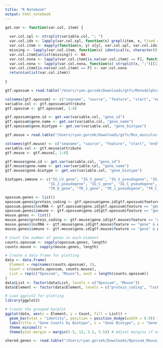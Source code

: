 ```yaml
---
title: "R Notebook"
output: html_notebook
---
```


```r

get.var <- function(var.col, item) {
  
  var.col.spl <- strsplit(variable.col, "; ")
  var.col.idx <- lapply(var.col.spl, function(x) grepl(item, x, fixed = TRUE))
  var.col.item <- mapply(function(x, y) x[y], var.col.spl, var.col.idx)
  missing <- lapply(var.col.item, function(x) identical(x, character(0)))
  var.col.item[unlist(missing)] <- NA
  var.col.nona <- lapply(var.col.item[is.na(var.col.item) == F], function(x) strsplit(x, " ")[[1]][2])
  var.col.nona <- lapply(var.col.nona, function(x) strsplit(x, ";")[[1]])
  var.col.item[is.na(var.col.item) == F] <- var.col.nona
  return(unlist(var.col.item))
  
}

gtf.opossum = read.table("/Users/ryan.gorzek/Downloads/gtfs/Monodelphis_domestica.ASM229v1.112.gtf", skip = 5, sep = "\t", header = F)

colnames(gtf.opossum) <- c("seqname", "source", "feature", "start", "end", "score", "strand", "frame", "attribute")
variable.col <- gtf.opossum$attribute
gtf.opossum <- gtf.opossum[, 1:8]

gtf.opossum$gene.id <- get.var(variable.col, "gene_id")
gtf.opossum$gene.name <- get.var(variable.col, "gene_name")
gtf.opossum$gene.biotype <- get.var(variable.col, "gene_biotype")

gtf.mouse = read.table("/Users/ryan.gorzek/Downloads/gtfs/Mus_musculus.GRCm39.112.gtf", skip = 5, sep = "\t", header = F)

colnames(gtf.mouse) <- c("seqname", "source", "feature", "start", "end", "score", "strand", "frame", "attribute")
variable.col <- gtf.mouse$attribute
gtf.mouse <- gtf.mouse[, 1:8]

gtf.mouse$gene.id <- get.var(variable.col, "gene_id")
gtf.mouse$gene.name <- get.var(variable.col, "gene_name")
gtf.mouse$gene.biotype <- get.var(variable.col, "gene_biotype")

```


```r

biotypes.immune <- c("IG_LV_gene", "IG_V_gene", "IG_V_pseudogene", "IG_D_gene", "IG_J_gene", 
                    "IG_J_pseudogene", "IG_C_gene", "IG_C_pseudogene", "TR_V_gene", "TR_V_pseudogene", 
                    "TR_D_gene", "TR_J_gene", "TR_J_pseudogene", "TR_C_gene")

opossum.genes <- list()
opossum.genes$protein_coding <- gtf.opossum$gene.id[gtf.opossum$feature == "gene" & gtf.opossum$gene.biotype == "protein_coding"]
opossum.genes$lncRNA <- gtf.opossum$gene.id[gtf.opossum$feature == "gene" & gtf.opossum$gene.biotype == "lncRNA"]
opossum.genes$immune <- gtf.opossum$gene.id[gtf.opossum$feature == "gene" & gtf.opossum$gene.biotype %in% biotypes.immune]
mouse.genes <- list()
mouse.genes$protein_coding <- gtf.mouse$gene.id[gtf.mouse$feature == "gene" & gtf.mouse$gene.biotype == "protein_coding"]
mouse.genes$lncRNA <- gtf.mouse$gene.id[gtf.mouse$feature == "gene" & gtf.mouse$gene.biotype == "lncRNA"]
mouse.genes$immune <- gtf.mouse$gene.id[gtf.mouse$feature == "gene" & gtf.mouse$gene.biotype %in% biotypes.immune]

# Count the number of genes in each element
counts.opossum <- sapply(opossum.genes, length)
counts.mouse <- sapply(mouse.genes, length)

# Create a data frame for plotting
data <- data.frame(
  Element = rep(names(counts.opossum), 2),
  Count = c(counts.opossum, counts.mouse),
  List = rep(c("Opossum", "Mouse"), each = length(counts.opossum))
)
data$List <- factor(data$List, levels = c("Opossum", "Mouse"))
data$Element <- factor(data$Element, levels = c("protein_coding", "lncRNA", "immune"))

# Load ggplot2 for plotting
library(ggplot2)

# Create the grouped barplot
ggplot(data, aes(x = Element, y = Count, fill = List)) +
  geom_bar(stat = "identity", position = position_dodge(width = 0.9)) +
  labs(title = "Gene Counts by Biotype", x = "Gene Biotype", y = "Gene Count") +
  theme_minimal() +
  theme(plot.margin = margin(5.5, 12, 5.5, 5.5)) # Adjust margins if needed

shared.genes <- read.table("/Users/ryan.gorzek/Downloads/Opossum_Mouse_Genes.txt", sep = ",", header = T)

```


```r



```





















